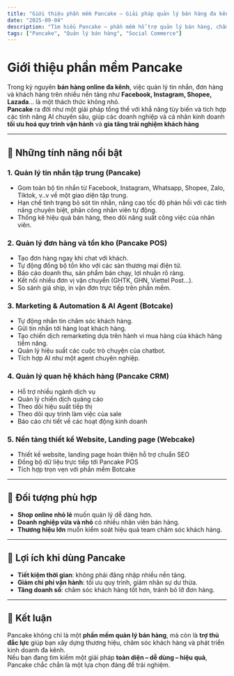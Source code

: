 ```yaml
---
title: "Giới thiệu phần mềm Pancake – Giải pháp quản lý bán hàng đa kênh"
date: "2025-09-04"
description: "Tìm hiểu Pancake – phần mềm hỗ trợ quản lý bán hàng, chăm sóc khách hàng và vận hành đa kênh dành cho doanh nghiệp online."
tags: ["Pancake", "Quản lý bán hàng", "Social Commerce"]
---
```


# Giới thiệu phần mềm Pancake

Trong kỷ nguyên **bán hàng online đa kênh**, việc quản lý tin nhắn, đơn hàng và khách hàng trên nhiều nền tảng như **Facebook, Instagram, Shopee, Lazada**... là một thách thức không nhỏ.  
**Pancake** ra đời như một giải pháp tổng thể với khẳ năng tùy biến và tích hợp các tính năng AI chuyên sâu, giúp các doanh nghiệp và cá nhân kinh doanh **tối ưu hoá quy trình vận hành** và **gia tăng trải nghiệm khách hàng**

---

## 🌟 Những tính năng nổi bật

### 1. Quản lý tin nhắn tập trung (Pancake)
- Gom toàn bộ tin nhắn từ Facebook, Instagram, Whatsapp, Shopee, Zalo, Tiktok, v..v về một giao diện tập trung.  
- Hạn chế tình trạng bỏ sót tin nhắn, nâng cao tốc độ phản hồi với các tính năng chuyên biệt, phân công nhân viên tự động.
- Thống kê hiệu quả bán hàng, theo dõi năng suất công việc của nhân viên.

### 2. Quản lý đơn hàng và tồn kho (Pancake POS)
- Tạo đơn hàng ngay khi chat với khách.
- Tự động đồng bộ tồn kho với các sàn thương mại điện tử.  
- Báo cáo doanh thu, sản phẩm bán chạy, lợi nhuận rõ ràng.  
- Kết nối nhiều đơn vị vận chuyển (GHTK, GHN, Viettel Post...).  
- So sánh giá ship, in vận đơn trực tiếp trên phần mềm.  

### 3. Marketing & Automation & AI Agent (Botcake)
- Tự động nhắn tin chăm sóc khách hàng.  
- Gửi tin nhắn tới hàng loạt khách hàng.
- Tạo chiến dịch remarketing dựa trên hành vi mua hàng của khách hàng tiềm năng.
- Quản lý hiệu suất các cuộc trò chuyện của chatbot.
- Tích hợp AI như một agent chuyên nghiệp.

### 4. Quản lý quan hệ khách hàng (Pancake CRM)
- Hỗ trợ nhiều ngành dịch vụ
- Quản lý chiến dịch quảng cáo
- Theo dõi hiệu suất tiếp thị
- Theo dõi quy trình làm việc của sale
- Báo cáo chi tiết về các hoạt động kinh doanh

### 5. Nền tảng thiết kế Website, Landing page (Webcake)
- Thiết kế website, landing page hoàn thiện hỗ trợ chuẩn SEO
- Đồng bộ dữ liệu trực tiếp tới Pancake POS
- Tích hợp trọn vẹn với phần mềm Botcake

---

## 🎯 Đối tượng phù hợp

- **Shop online nhỏ lẻ** muốn quản lý dễ dàng hơn.  
- **Doanh nghiệp vừa và nhỏ** có nhiều nhân viên bán hàng.  
- **Thương hiệu lớn** muốn kiểm soát hiệu quả team chăm sóc khách hàng.  

---

## 🚀 Lợi ích khi dùng Pancake

- **Tiết kiệm thời gian**: không phải đăng nhập nhiều nền tảng.  
- **Giảm chi phí vận hành**: tối ưu quy trình, giảm nhân sự dư thừa.  
- **Tăng doanh số**: chăm sóc khách hàng tốt hơn, tránh bỏ lỡ đơn hàng.  

---

## 🔮 Kết luận

Pancake không chỉ là một **phần mềm quản lý bán hàng**, mà còn là **trợ thủ đắc lực** giúp bạn xây dựng thương hiệu, chăm sóc khách hàng và phát triển kinh doanh đa kênh.  
Nếu bạn đang tìm kiếm một giải pháp **toàn diện – dễ dùng – hiệu quả**, Pancake chắc chắn là một lựa chọn đáng để trải nghiệm.  

